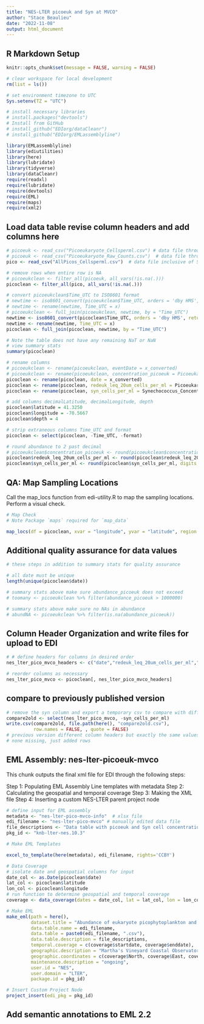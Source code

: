 ```yaml
---
title: "NES-LTER picoeuk and Syn at MVCO"
author: "Stace Beaulieu"
date: "2022-11-08"
output: html_document
---
```


## R Markdown Setup

```r
knitr::opts_chunk$set(message = FALSE, warning = FALSE)

# clear workspace for local development
rm(list = ls())

# set environment timezone to UTC
Sys.setenv(TZ = "UTC")

# install necessary libraries
# install.packages("devtools")
# Install from GitHub
# install_github("EDIorg/dataCleanr")
# install_github("EDIorg/EMLassemblyline")

library(EMLassemblyline)
library(ediutilities)
library(here)
library(lubridate)
library(tidyverse)
library(dataCleanr)
require(readxl)
require(lubridate)
require(devtools)
require(EML)
require(maps)
require(xml2)

```

## Load data table revise column headers and add columns here

```r

# picoeuk <- read_csv("Picoeukaryote_Cellsperml.csv") # data file through 2016
# picoeuk <- read_csv("Picoeukaryote_Raw_Counts.csv")  # data file through 2018
pico <- read_csv("AllPicos_Cellsperml.csv")  # data file inclusive of Syn and picoeuk

# remove rows when entire row is NA
# picoeukclean <- filter_all(picoeuk, all_vars(!is.na(.)))
picoclean <- filter_all(pico, all_vars(!is.na(.)))

# convert picoeukclean$Time_UTC to ISO8601 format
# newtime <- iso8601_convert(picoeukclean$Time_UTC, orders = 'dby HMS', return.format = TRUE)
# newtime <- rename(newtime, Time_UTC = x)
# picoeukclean <- full_join(picoeukclean, newtime, by = "Time_UTC")
newtime <- iso8601_convert(picoclean$Time_UTC, orders = 'dby HMS', return.format = TRUE)
newtime <- rename(newtime, Time_UTC = x)
picoclean <- full_join(picoclean, newtime, by = "Time_UTC")

# Note the table does not have any remaining NaT or NaN
# view summary stats
summary(picoclean)

# rename columns
# picoeukclean <- rename(picoeukclean, eventDate = x_converted)
# picoeukclean <- rename(picoeukclean, concentration_picoeuk = Picoeukaryote_Concentration_Cells_per_mL)
picoclean <- rename(picoclean, date = x_converted)
picoclean <- rename(picoclean, redeuk_leq_20um_cells_per_ml = Picoeukaryote_Concentration_Cells_per_mL)
picoclean <- rename(picoclean, syn_cells_per_ml = Synechococcus_Concentration_Cells_per_mL)

# add columns decimalLatitude, decimalLongitude, depth
picoclean$latitude = 41.3250
picoclean$longitude = -70.5667
picoclean$depth = 4

# strip extraneous columns Time_UTC and format
picoclean <- select(picoclean, -Time_UTC, -format)

# round abundance to 2 past decimal
# picoeukclean$concentration_picoeuk <- round(picoeukclean$concentration_picoeuk, digits = 2)
picoclean$redeuk_leq_20um_cells_per_ml <- round(picoclean$redeuk_leq_20um_cells_per_ml, digits = 2)
picoclean$syn_cells_per_ml <- round(picoclean$syn_cells_per_ml, digits = 2)

```


## QA: Map Sampling Locations

Call the map_locs function from edi-utility.R to map the sampling locations. Perform a visual check.

```r

# Map Check
# Note Package `maps` required for `map_data`

map_locs(df = picoclean, xvar = "longitude", yvar = "latitude", region = "transect", colorvar = NULL)


```

## Additional quality assurance for data values

```r
# these steps in addition to summary stats for quality assurance

# all date must be unique
length(unique(picoclean$date))

# summary stats above make sure abundance_picoeuk does not exceed
# toomany <- picoeukclean %>% filter(abundance_picoeuk > 1000000)

# summary stats above make sure no NAs in abundance
# abundNA <- picoeukclean %>% filter(is.na(abundance_picoeuk))


```

## Column Header Organization and write files for upload to EDI
```r
# # define headers for columns in desired order
nes_lter_pico_mvco_headers <- c("date","redeuk_leq_20um_cells_per_ml","syn_cells_per_ml", "latitude","longitude","depth")

# reorder columns as necessary
nes_lter_pico_mvco <- picoclean[, nes_lter_pico_mvco_headers]

```

## compare to previously published version

```r
# remove the syn column and export a temporary csv to compare with diffchecker
compare2old <- select(nes_lter_pico_mvco, -syn_cells_per_ml)
write.csv(compare2old, file.path(here(), "compare2old.csv"),
          row.names = FALSE, , quote = FALSE)
# previous version different column headers but exactly the same values
# none missing, just added rows

```


## EML Assembly: nes-lter-picoeuk-mvco

This chunk outputs the final xml file for EDI through the following steps:

Step 1: Populating EML Assembly Line templates with metadata
Step 2: Calculating the geospatial and temporal coverage 
Step 3: Making the XML file 
Step 4: Inserting a custom NES-LTER parent project node 

```r

# define input for EML assembly
metadata <- "nes-lter-pico-mvco-info"  # xlsx file
edi_filename <- "nes-lter-pico-mvco" # manually edited data file
file_descriptions <- "Data table with picoeuk and Syn cell concentration and time sampled"
pkg_id <- "knb-lter-nes.10.3"

# Make EML Templates

excel_to_template(here(metadata), edi_filename, rights='CCBY')

# Data Coverage
# isolate date and geospatial columns for input
date_col <- as.Date(picoclean$date)
lat_col <- picoclean$latitude
lon_col <- picoclean$longitude
# run function to determine geospatial and temporal coverage
coverage <- data_coverage(dates = date_col, lat = lat_col, lon = lon_col)

# Make EML
make_eml(path = here(),
         dataset.title = "Abundance of eukaryote picophytoplankton and Synechococcus from a moored submersible flow cytometer at Martha's Vineyard Coastal Observatory, ongoing since 2003 (NES-LTER since 2017)",
         data.table.name = edi_filename,
         data.table = paste0(edi_filename, ".csv"),
         data.table.description = file_descriptions,
         temporal.coverage = c(coverage$startdate, coverage$enddate),
         geographic.description = "Martha's Vineyard Coastal Observatory",
         geographic.coordinates = c(coverage$North, coverage$East, coverage$South, coverage$West),
         maintenance.description = "ongoing",
         user.id = "NES",
         user.domain = "LTER",
         package.id = pkg_id)

# Insert Custom Project Node
project_insert(edi_pkg = pkg_id)

```

## Add semantic annotations to EML 2.2
